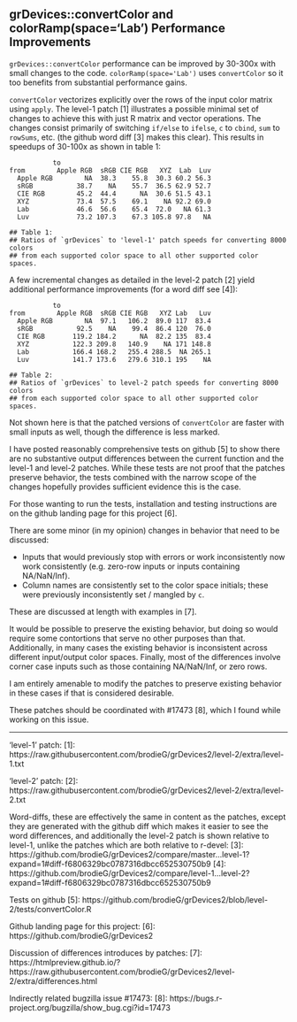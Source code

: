 ## grDevices::convertColor and colorRamp(space='Lab') Performance Improvements

`grDevices::convertColor` performance can be improved by 30-300x with
small changes to the code.  `colorRamp(space='Lab')` uses
`convertColor` so it too benefits from substantial performance gains.

`convertColor` vectorizes explicitly over the rows of the input color matrix
using `apply`. The level-1 patch [1] illustrates a possible minimal set of
changes to achieve this with just R matrix and vector operations.  The changes
consist primarily of switching `if/else` to `ifelse`, `c` to `cbind`, `sum` to
`rowSums`, etc. (the github word diff [3] makes this clear).  This results in
speedups of 30-100x as shown in table 1:

```
           to
from        Apple RGB  sRGB CIE RGB   XYZ  Lab  Luv
  Apple RGB        NA  38.3    55.8  30.3 60.2 56.3
  sRGB           38.7    NA    55.7  36.5 62.9 52.7
  CIE RGB        45.2  44.4      NA  30.6 51.5 43.1
  XYZ            73.4  57.5    69.1    NA 92.2 69.0
  Lab            46.6  56.6    65.4  72.0   NA 61.3
  Luv            73.2 107.3    67.3 105.8 97.8   NA

## Table 1:
## Ratios of `grDevices` to 'level-1' patch speeds for converting 8000 colors
## from each supported color space to all other supported color spaces.
```

A few incremental changes as detailed in the level-2 patch [2] yield additional performance improvements (for a word diff see [4]):

```
           to
from        Apple RGB  sRGB CIE RGB   XYZ Lab   Luv
  Apple RGB        NA  97.1   106.2  89.0 117  83.4
  sRGB           92.5    NA    99.4  86.4 120  76.0
  CIE RGB       119.2 184.2      NA  82.2 135  83.4
  XYZ           122.3 209.8   140.9    NA 171 148.8
  Lab           166.4 168.2   255.4 288.5  NA 265.1
  Luv           141.7 173.6   279.6 310.1 195    NA

## Table 2:
## Ratios of `grDevices` to level-2 patch speeds for converting 8000 colors
## from each supported color space to all other supported color spaces.
```

Not shown here is that the patched versions of `convertColor` are faster with
small inputs as well, though the difference is less marked.

I have posted reasonably comprehensive tests on github [5] to show there are no
substantive output differences between the current function and the level-1 and
level-2 patches.  While these tests are not proof that the patches preserve
behavior, the tests combined with the narrow scope of the changes hopefully
provides sufficient evidence this is the case.

For those wanting to run the tests, installation and testing instructions are on
the github landing page for this project [6].

There are some minor (in my opinion) changes in behavior that need to be
discussed:

* Inputs that would previously stop with errors or work inconsistently now
  work consistently (e.g. zero-row inputs or inputs containing NA/NaN/Inf).
* Column names are consistently set to the color space initials; these were
  previously inconsistently set / mangled by `c`.

These are discussed at length with examples in [7].

It would be possible to preserve the existing behavior, but doing so would
require some contortions that serve no other purposes than that.  Additionally,
in many cases the existing behavior is inconsistent across different
input/output color spaces.  Finally, most of the differences involve corner case
inputs such as those containing NA/NaN/Inf, or zero rows.

I am entirely amenable to modify the patches to preserve existing behavior in
these cases if that is considered desirable.

These patches should be coordinated with #17473 [8], which I found while working
on this issue.

-----------------------------------------------

'level-1' patch:
[1]: https://raw.githubusercontent.com/brodieG/grDevices2/level-2/extra/level-1.txt

'level-2' patch:
[2]: https://raw.githubusercontent.com/brodieG/grDevices2/level-2/extra/level-2.txt

Word-diffs, these are effectively the same in content as the patches, except
they are generated with the github diff which makes it easier to see the word
differences, and additionally the level-2 patch is shown relative to level-1,
unlike the patches which are both relative to r-devel:
[3]: https://github.com/brodieG/grDevices2/compare/master...level-1?expand=1#diff-f6806329bc0787316dbcc652530750b9
[4]: https://github.com/brodieG/grDevices2/compare/level-1...level-2?expand=1#diff-f6806329bc0787316dbcc652530750b9

Tests on github
[5]: https://github.com/brodieG/grDevices2/blob/level-2/tests/convertColor.R

Github landing page for this project:
[6]: https://github.com/brodieG/grDevices2

Discussion of differences introduces by patches:
[7]: https://htmlpreview.github.io/?https://raw.githubusercontent.com/brodieG/grDevices2/level-2/extra/differences.html

Indirectly related bugzilla issue #17473:
[8]: https://bugs.r-project.org/bugzilla/show_bug.cgi?id=17473
